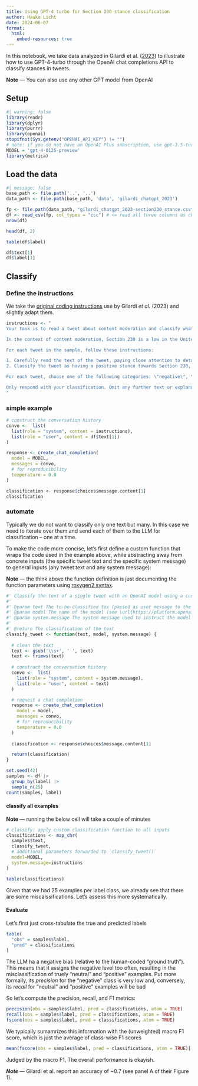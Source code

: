 ```yaml
---
title: Using GPT-4 turbo for Section 230 stance classification
author: Hauke Licht
date: 2024-06-07
format: 
  html:
    embed-resources: true
---
```


In this notebook, we take data analyzed in Gilardi et al. ([2023](https://doi.org/10.1073/pnas.2305016120)) to illustrate how to use GPT-4-turbo through the OpenAI chat completions API to classify stances in tweets.

**Note** &mdash; You can also use any other GPT model from OpenAI

## Setup

```r
#| warning: false
library(readr)
library(dplyr)
library(purrr)
library(openai)
stopifnot(Sys.getenv("OPENAI_API_KEY") != "")
# note: if you do not have an OpenAI Plus subscription, use gpt-3.5-turbo instead
MODEL = 'gpt-4-0125-preview'
library(metrica)
```

## Load the data

```r
#| message: false
base_path <- file.path('..', '..')
data_path <- file.path(base_path, 'data', 'gilardi_chatgpt_2023') 

fp <- file.path(data_path, "gilardi_chatgpt_2023-section230_stance.csv")
df <- read_csv(fp, col_types = "ccc") # <= read all three columns as character vectors
nrow(df)
```

```r
head(df, 2)
```

```r
table(df$label)
```

```r
df$text[1]
df$label[1]
```

## Classify

### Define the instructions

We take the [original coding instructions](https://www.pnas.org/doi/suppl/10.1073/pnas.2305016120/suppl_file/pnas.2305016120.sapp.pdf) use by Gilardi *et al.* (2023) and slightly adapt them.

```r
instructions <- "
Your task is to read a tweet about content moderation and classify what stance it takes on Section 230 (if any).

In the context of content moderation, Section 230 is a law in the United States that protects websites and other online platforms from being held legally responsible for the content posted by their users. This means that if someone posts something illegal or harmful on a website, the website itself cannot be sued for allowing it to be posted. However, websites can still choose to moderate content and remove anything that violates their own policies. 

For each tweet in the sample, follow these instructions: 

1. Carefully read the text of the tweet, paying close attention to details.
2. Classify the tweet as having a positive stance towards Section 230, a negative stance, or a neutral stance.

For each tweet, choose one of the following categories: \"negative\", \"neutral\", \"positive\"

Only respond with your classification. Omit any further text or explanations.
"
```

### simple example

```r
# construct the conversation history
convo <-  list(
  list(role = "system", content = instructions),
  list(role = "user", content = df$text[1])
)

response <- create_chat_completion(
  model = MODEL,
  messages = convo,
  # for reproducibility
  temperature = 0.0
)

classification <- response$choices$message.content[1]
classification
```

### automate

Typically we do not want to classify only one text but many.
In this case we need to iterate over them and send each of them to the LLM for classification -- one at a time.

To make the code more concise, let's first define a custom function that wraps the code used in the example above,
while abstracting away from concrete inputs (the specific tweet text and the specific system message) to general inputs (any tweet text and any system message):

**Note** &mdash; the think above the function definition is just documenting the function parameters using [roxygen2 syntax](https://r-pkgs.org/man.html).

```r
#' Classify the text of a single tweet with an OpenAI model using a custom system prompt
#'
#' @param text The to-be-classified tex (passed as user message to the model)
#' @param model The name of the model (see \url{https://platform.openai.com/docs/models})
#' @param system.message The system message used to instruct the model
#'
#' @return The classification of the text
classify_tweet <- function(text, model, system.message) {
  
  # clean the text 
  text <- gsub('\\s+', ' ', text)
  text <- trimws(text)
  
  # construct the conversation history
  convo <-  list(
    list(role = "system", content = system.message),
    list(role = "user", content = text)
  )

  # request a chat completion
  response <- create_chat_completion(
    model = model,
    messages = convo,
    # for reproducibility
    temperature = 0.0
  )
  
  classification <- response$choices$message.content[1]

  return(classification)
}
```

```r
set.seed(42)
samples <- df |> 
  group_by(label) |> 
  sample_n(25)
count(samples, label)
```

#### classify all examples

**Note** &mdash; running the below cell will take a couple of minutes
```r
# classify: apply custom classification function to all inputs
classifications <- map_chr(
  samples$text,
  classify_tweet,
  # additional parameters forwarded to `classify_tweet()`
  model=MODEL,
  system.message=instructions
)
```

```r
table(classifications)
```

Given that we had 25 examples per label class, we already see that there are some miscalssifications.
Let's assess this more systematically.

#### Evaluate

Let's first just cross-tabulate the true and predicted labels

```r
table(
  "obs" = samples$label,
  "pred" = classifications
)
```
The LLM ha a negative bias (relative to the human-coded "ground truth"). 
This means that it assigns the negative level too often, resulting in the misclassification of truely "neutral" and "positive" examples.
Put more formally, its *precision* for the "negative" class is very low and, conversely, its *recall* for "neutral" and "positive" examples will be bad

So let's compute the precision, recall, and F1 metrics:

```r
precision(obs = samples$label, pred = classifications, atom = TRUE)
recall(obs = samples$label, pred = classifications, atom = TRUE)
fscore(obs = samples$label, pred = classifications, atom = TRUE)
```
We typically sumamrizes this information with the (unweighted) macro F1 score, which is just the average of class-wise F1 scores

```r
mean(fscore(obs = samples$label, pred = classifications, atom = TRUE)[[1]])
```
Judged by the macro F1, The overall performance is okayish.

**_Note_** &mdash; Gilardi et al. report an accuracy of ~0.7 (see panel A of their Figure 1).


